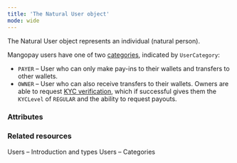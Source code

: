 ```yaml
---
title: 'The Natural User object'
mode: wide
---
```


  
The Natural User object represents an individual (natural person).

Mangopay users have one of two [categories](/guides/users/categories), indicated by `UserCategory`: 
- `PAYER` – User who can only make pay-ins to their wallets and transfers to other wallets.
- `OWNER` – User who can also receive transfers to their wallets. Owners are able to request [KYC verification](/guides/users/verification), which if successful gives them the `KYCLevel` of `REGULAR` and the ability to request payouts.

### Attributes  

<Address4 />  

<FirstName3 />  

<LastName3 />  

<Birthday1 />  

<Nationality1 />  

<CountryOfResidence />  

<Occupation />  

<IncomeRange />  

<ProofOfIdentity />  

<ProofOfAddress />  

<Capacity />  

<Id />  

<Tag1 />  

<CreationDate />  

<PersonType />  

<Email3 />  

<KYCLevel />  

<TermsAndConditionsAccepted />  

<TermsAndConditionsAcceptedDate />  

<UserCategory />  

<UserStatus />

### Related resources

<CardGroup cols={2}>
    <Card title="Guide" href="/guides/users/types">
    Users – Introduction and types
    </Card>
    <Card title="Guide" href="/guides/users/categories">
    Users – Categories
    </Card>
</CardGroup>